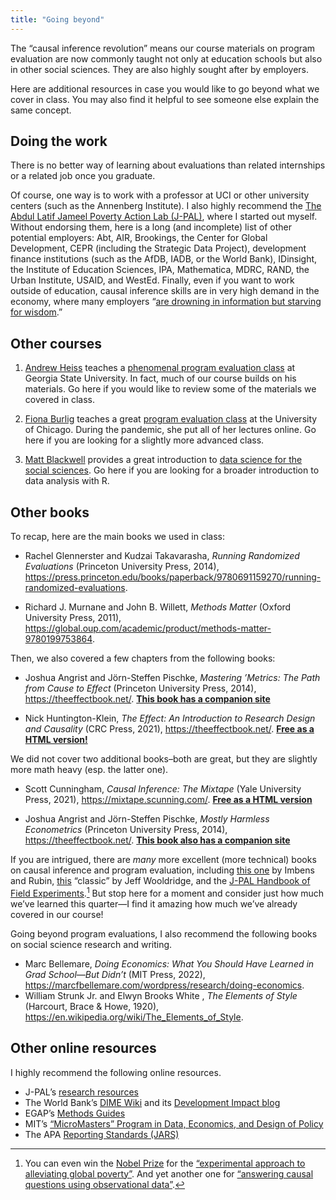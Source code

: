 ```yaml
---
title: "Going beyond"
---
```


The "causal inference revolution" means our course materials on program evaluation are now commonly taught not only at education schools but also in other social sciences. They are also highly sought after by employers. 

Here are additional resources in case you would like to go beyond what we cover in class. You may also find it helpful to see someone else explain the same concept. 

## Doing the work

There is no better way of learning about evaluations than related internships or a related job once you graduate. 

Of course, one way is to work with a professor at UCI or other university centers (such as the Annenberg Institute). I also highly recommend the [The Abdul Latif Jameel Poverty Action Lab (J-PAL)](https://www.povertyactionlab.org/), where I started out myself. Without endorsing them, here is a long (and incomplete) list of other potential employers: Abt, AIR, Brookings, the Center for Global Development, CEPR (including the Strategic Data Project), development finance institutions (such as the AfDB, IADB, or the World Bank), IDinsight, the Institute of Education Sciences, IPA, Mathematica, MDRC, RAND, the Urban Institute, USAID, and WestEd. Finally, even if you want to work outside of education, causal inference skills are in very high demand in the economy, where many employers “[are drowning in information but starving for wisdom](https://hbr.org/2022/04/how-to-use-correlation-to-make-predictions)."       

## Other courses

1. [Andrew Heiss](https://www.andrewheiss.com/) teaches a [phenomenal program evaluation class](https://evalf22.classes.andrewheiss.com/) at Georgia State University. In fact, much of our course builds on his materials. Go here if you would like to review some of the materials we covered in class.

2. [Fiona Burlig](https://www.fionaburlig.com/) teaches a great [program evaluation class](https://www.fionaburlig.com/ppha-34600-2020) at the University of Chicago. During the pandemic, she put all of her lectures online. Go here if you are looking for a slightly more advanced class.

3. [Matt Blackwell](https://mattblackwell.org/) provides a great introduction to [data science for the social sciences](https://gov50.mattblackwell.org/). Go here if you are looking for a broader introduction to data analysis with R. 

## Other books

To recap, here are the main books we used in class:

- Rachel Glennerster and Kudzai Takavarasha, *Running Randomized Evaluations* (Princeton University Press, 2014), <https://press.princeton.edu/books/paperback/9780691159270/running-randomized-evaluations>.  

- Richard J. Murnane and John B. Willett, *Methods Matter* (Oxford University Press, 2011), <https://global.oup.com/academic/product/methods-matter-9780199753864>.

Then, we also covered a few chapters from the following books: 

- Joshua Angrist and Jörn-Steffen Pischke, *Mastering 'Metrics: The Path from Cause to Effect* (Princeton University Press, 2014), <https://theeffectbook.net/>. [**This book has a companion site**](https://www.masteringmetrics.com/)

- Nick Huntington-Klein, *The Effect: An Introduction to Research Design and Causality* (CRC Press, 2021), <https://theeffectbook.net/>. [**Free as a HTML version!**](https://theeffectbook.net/)

We did not cover two additional books--both are great, but they are slightly more math heavy (esp. the latter one).

- Scott Cunningham, *Causal Inference: The Mixtape* (Yale University Press, 2021), <https://mixtape.scunning.com/>. [**Free as a HTML version**](https://mixtape.scunning.com/)

- Joshua Angrist and Jörn-Steffen Pischke, *Mostly Harmless Econometrics* (Princeton University Press, 2014), <https://theeffectbook.net/>. [**This book also has a companion site**](https://www.mostlyharmlesseconometrics.com/)

If you are intrigued, there are *many* more excellent (more technical) books on causal inference and program evaluation, including [this one](https://www.cambridge.org/core/books/causal-inference-for-statistics-social-and-biomedical-sciences/71126BE90C58F1A431FE9B2DD07938AB) by Imbens and Rubin, [this](https://mitpress.mit.edu/9780262232586/econometric-analysis-of-cross-section-and-panel-data/) "classic" by Jeff Wooldridge, and the [J-PAL Handbook of Field Experiments](https://www.povertyactionlab.org/page/handbook-field-experiments).[^PhD] But stop here for a moment and consider just how much we've learned this quarter---I find it amazing how much we've already covered in our course!  

[^PhD]: You can even win the [Nobel Prize](https://www.nobelprize.org/uploads/2021/10/advanced-economicsciencesprize2021.pdf) for the ["experimental approach to alleviating global poverty"](https://www.nobelprize.org/prizes/economic-sciences/2019/press-release/). And yet another one for ["answering causal questions using observational data"](https://www.nobelprize.org/uploads/2021/10/advanced-economicsciencesprize2021.pdf).

Going beyond program evaluations, I also recommend the following books on social science research and writing.

- Marc Bellemare, *Doing Economics: What You Should Have Learned in Grad School―But Didn’t* (MIT Press, 2022), <https://marcfbellemare.com/wordpress/research/doing-economics>.
- William Strunk Jr. and Elwyn Brooks White , *The Elements of Style* (Harcourt, Brace & Howe, 1920), <https://en.wikipedia.org/wiki/The_Elements_of_Style>.

   
## Other online resources

I highly recommend the following online resources.

- J-PAL's [research resources](https://www.povertyactionlab.org/research-resources?view=toc) 
- The World Bank's [DIME Wiki](https://dimewiki.worldbank.org/Main_Page) and its [Development Impact blog](https://blogs.worldbank.org/impactevaluations)
- EGAP's [Methods Guides](https://egap.org/methods-guides/)
- MIT's ["MicroMasters" Program in Data, Economics, and Design of Policy](https://micromasters.mit.edu/dedp/)
- The APA [Reporting Standards (JARS)](https://apastyle.apa.org/jars)
